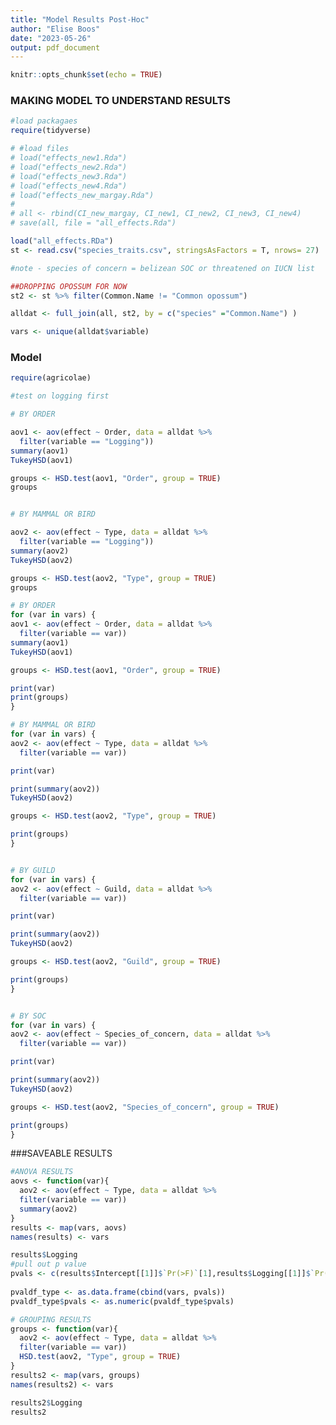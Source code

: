 ```yaml
---
title: "Model Results Post-Hoc"
author: "Elise Boos"
date: "2023-05-26"
output: pdf_document
---
```


```r
knitr::opts_chunk$set(echo = TRUE)
```

### MAKING MODEL TO UNDERSTAND RESULTS

```r
#load packagaes
require(tidyverse)

# #load files
# load("effects_new1.Rda")
# load("effects_new2.Rda")
# load("effects_new3.Rda")
# load("effects_new4.Rda")
# load("effects_new_margay.Rda")
# 
# all <- rbind(CI_new_margay, CI_new1, CI_new2, CI_new3, CI_new4)
# save(all, file = "all_effects.Rda")

load("all_effects.RDa")
st <- read.csv("species_traits.csv", stringsAsFactors = T, nrows= 27)

#note - species of concern = belizean SOC or threatened on IUCN list

##DROPPING OPOSSUM FOR NOW 
st2 <- st %>% filter(Common.Name != "Common opossum")

alldat <- full_join(all, st2, by = c("species" ="Common.Name") )

vars <- unique(alldat$variable)
```

### Model 

```r
require(agricolae)

#test on logging first 

# BY ORDER 

aov1 <- aov(effect ~ Order, data = alldat %>%
  filter(variable == "Logging"))
summary(aov1)
TukeyHSD(aov1)

groups <- HSD.test(aov1, "Order", group = TRUE)
groups


# BY MAMMAL OR BIRD 

aov2 <- aov(effect ~ Type, data = alldat %>%
  filter(variable == "Logging"))
summary(aov2)
TukeyHSD(aov2)

groups <- HSD.test(aov2, "Type", group = TRUE)
groups
```



```r

# BY ORDER
for (var in vars) {
aov1 <- aov(effect ~ Order, data = alldat %>%
  filter(variable == var))
summary(aov1)
TukeyHSD(aov1)

groups <- HSD.test(aov1, "Order", group = TRUE)

print(var)
print(groups)
}

# BY MAMMAL OR BIRD 
for (var in vars) {
aov2 <- aov(effect ~ Type, data = alldat %>%
  filter(variable == var))

print(var)

print(summary(aov2))
TukeyHSD(aov2)

groups <- HSD.test(aov2, "Type", group = TRUE)

print(groups)
}


# BY GUILD
for (var in vars) {
aov2 <- aov(effect ~ Guild, data = alldat %>%
  filter(variable == var))

print(var)

print(summary(aov2))
TukeyHSD(aov2)

groups <- HSD.test(aov2, "Guild", group = TRUE)

print(groups)
}


# BY SOC
for (var in vars) {
aov2 <- aov(effect ~ Species_of_concern, data = alldat %>%
  filter(variable == var))

print(var)

print(summary(aov2))
TukeyHSD(aov2)

groups <- HSD.test(aov2, "Species_of_concern", group = TRUE)

print(groups)
}
```

###SAVEABLE RESULTS

```r
#ANOVA RESULTS
aovs <- function(var){
  aov2 <- aov(effect ~ Type, data = alldat %>%
  filter(variable == var))
  summary(aov2)
}
results <- map(vars, aovs)
names(results) <- vars

results$Logging
#pull out p value 
pvals <- c(results$Intercept[[1]]$`Pr(>F)`[1],results$Logging[[1]]$`Pr(>F)`[1],results$`Distance to Roads`[[1]]$`Pr(>F)`[1], results$`Mean Biomass`[[1]]$`Pr(>F)`[1], results$`Distance to Streams`[[1]]$`Pr(>F)`[1], results$NDVI[[1]]$`Pr(>F)`[1], results$Season[[1]]$`Pr(>F)`[1], results$`Natural Disturbance`[[1]]$`Pr(>F)`[1], results$Site[[1]]$`Pr(>F)`[1])
           
pvaldf_type <- as.data.frame(cbind(vars, pvals))
pvaldf_type$pvals <- as.numeric(pvaldf_type$pvals)

# GROUPING RESULTS
groups <- function(var){
  aov2 <- aov(effect ~ Type, data = alldat %>%
  filter(variable == var))
  HSD.test(aov2, "Type", group = TRUE)
}
results2 <- map(vars, groups)
names(results2) <- vars

results2$Logging
results2
```
